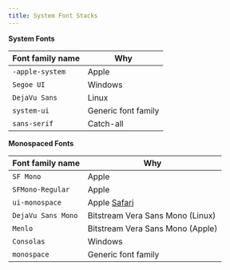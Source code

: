 ```yaml
---
title: System Font Stacks
---
```


**System Fonts**

| Font family name | Why
| --- | ---
| `-apple-system` | Apple
| `Segoe UI` | Windows
| `DejaVu Sans` | Linux
| `system-ui` | Generic font family
| `sans-serif` | Catch-all

**Monospaced Fonts**

| Font family name | Why
| --- | ---
| `SF Mono` | Apple
| `SFMono-Regular` | Apple
| `ui-monospace` | Apple [Safari][1]
| `DejaVu Sans Mono` | Bitstream Vera Sans Mono (Linux)
| `Menlo` | Bitstream Vera Sans Mono (Apple)
| `Consolas` | Windows
| `monospace` | Generic font family

[1]: https://webkit.org/blog/10247/new-webkit-features-in-safari-13-1/
